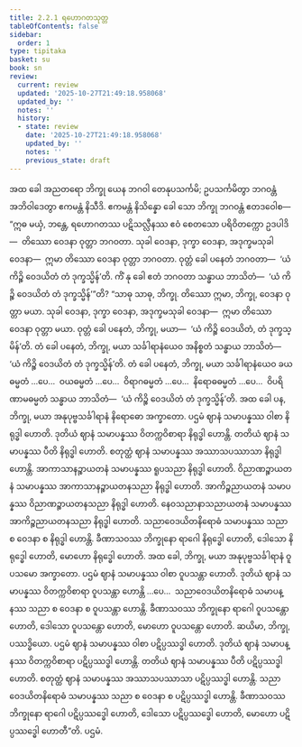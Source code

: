 ```yaml
---
title: 2.2.1 ရဟောဂတသုတ္တ
tableOfContents: false
sidebar:
  order: 1
type: tipitaka
basket: su
book: sn
review:
  current: review
  updated: '2025-10-27T21:49:18.958068'
  updated_by: ''
  notes: ''
  history:
  - state: review
    date: '2025-10-27T21:49:18.958068'
    updated_by: ''
    notes: ''
    previous_state: draft
---
```



<ReviewStatus review={frontmatter.review} showDetails={true} />

<HypothesisAnnotation frontmatter={frontmatter} />

<DynamicBreadcrumb />

<Division number="259" book="sn" e="ch" v="18" p="318">

<Paragraph number="1150" book="sn">
အထ ခေါ အညတရော ဘိက္ခု ယေန ဘဂဝါ တေနုပသင်္ကမိ; ဥပသင်္ကမိတွာ ဘဂဝန္တံ အဘိဝါဒေတွာ ဧကမန္တံ နိသီဒိ. ဧကမန္တံ နိသိန္နော ခေါ သော ဘိက္ခု ဘဂဝန္တံ ဧတဒဝေါစ—  “ဣဓ မယှံ, ဘန္တေ, ရဟောဂတဿ ပဋိသလ္လီနဿ ဧဝံ စေတသော ပရိဝိတက္ကော ဥဒပါဒိ—  တိဿော ဝေဒနာ ဝုတ္တာ ဘဂဝတာ. သုခါ ဝေဒနာ, ဒုက္ခာ ဝေဒနာ, အဒုက္ခမသုခါ ဝေဒနာ—  ဣမာ တိဿော ဝေဒနာ ဝုတ္တာ ဘဂဝတာ. ဝုတ္တံ ခေါ ပနေတံ ဘဂဝတာ—  ‘ယံ ကိဉ္စိ ဝေဒယိတံ တံ ဒုက္ခသ္မိန်’တိ. ကိံ နု ခေါ ဧတံ ဘဂဝတာ သန္ဓာယ ဘာသိတံ—  ‘ယံ ကိဉ္စိ ဝေဒယိတံ တံ ဒုက္ခသ္မိန်’”တိ?
</Paragraph>

<Paragraph number="1151" book="sn">
“သာဓု သာဓု, ဘိက္ခု. တိဿော ဣမာ, ဘိက္ခု, ဝေဒနာ ဝုတ္တာ မယာ. သုခါ ဝေဒနာ, ဒုက္ခာ ဝေဒနာ, အဒုက္ခမသုခါ ဝေဒနာ—  ဣမာ တိဿော ဝေဒနာ ဝုတ္တာ မယာ. ဝုတ္တံ ခေါ ပနေတံ, ဘိက္ခု, မယာ—  ‘ယံ ကိဉ္စိ ဝေဒယိတံ, တံ ဒုက္ခသ္မိန်’တိ. တံ ခေါ ပနေတံ, ဘိက္ခု, မယာ သင်္ခါရာနံယေဝ အနိစ္စတံ သန္ဓာယ ဘာသိတံ—  ‘ယံ ကိဉ္စိ ဝေဒယိတံ တံ ဒုက္ခသ္မိန်’တိ. တံ ခေါ ပနေတံ, ဘိက္ခု, မယာ သင်္ခါရာနံယေဝ ခယဓမ္မတံ …ပေ…  ဝယဓမ္မတံ …ပေ…  ဝိရာဂဓမ္မတံ …ပေ…  နိရောဓဓမ္မတံ …ပေ…  ဝိပရိဏာမဓမ္မတံ သန္ဓာယ ဘာသိတံ—  ‘ယံ ကိဉ္စိ ဝေဒယိတံ တံ ဒုက္ခသ္မိန်’တိ. အထ ခေါ ပန, ဘိက္ခု, မယာ အနုပုဗ္ဗသင်္ခါရာနံ နိရောဓော အက္ခာတော. ပဌမံ ဈာနံ သမာပန္နဿ ဝါစာ နိရုဒ္ဓါ ဟောတိ. ဒုတိယံ ဈာနံ သမာပန္နဿ ဝိတက္ကဝိစာရာ နိရုဒ္ဓါ ဟောန္တိ. တတိယံ ဈာနံ သမာပန္နဿ ပီတိ နိရုဒ္ဓါ ဟောတိ. စတုတ္ထံ ဈာနံ သမာပန္နဿ အဿာသပဿာသာ နိရုဒ္ဓါ ဟောန္တိ. အာကာသာနဉ္စာယတနံ သမာပန္နဿ ရူပသညာ နိရုဒ္ဓါ ဟောတိ. ဝိညာဏဉ္စာယတနံ သမာပန္နဿ အာကာသာနဉ္စာယတနသညာ နိရုဒ္ဓါ ဟောတိ. အာကိဉ္စညာယတနံ သမာပန္နဿ ဝိညာဏဉ္စာယတနသညာ နိရုဒ္ဓါ ဟောတိ. နေဝသညာနာသညာယတနံ သမာပန္နဿ အာကိဉ္စညာယတနသညာ နိရုဒ္ဓါ ဟောတိ. သညာဝေဒယိတနိရောဓံ သမာပန္နဿ သညာ စ ဝေဒနာ စ နိရုဒ္ဓါ ဟောန္တိ. ခီဏာသဝဿ ဘိက္ခုနော ရာဂေါ နိရုဒ္ဓေါ ဟောတိ, ဒေါသော နိရုဒ္ဓေါ ဟောတိ, မောဟော နိရုဒ္ဓေါ ဟောတိ. အထ ခေါ, ဘိက္ခု, မယာ အနုပုဗ္ဗသင်္ခါရာနံ ဝူပသမော အက္ခာတော. ပဌမံ ဈာနံ သမာပန္နဿ ဝါစာ ဝူပသန္တာ ဟောတိ. ဒုတိယံ ဈာနံ သမာပန္နဿ ဝိတက္ကဝိစာရာ ဝူပသန္တာ ဟောန္တိ …ပေ…  သညာဝေဒယိတနိရောဓံ သမာပန္နဿ သညာ စ ဝေဒနာ စ ဝူပသန္တာ ဟောန္တိ. ခီဏာသဝဿ ဘိက္ခုနော ရာဂေါ ဝူပသန္တော ဟောတိ, ဒေါသော ဝူပသန္တော ဟောတိ, မောဟော ဝူပသန္တော ဟောတိ. ဆယိမာ, ဘိက္ခု, ပဿဒ္ဓိယော. ပဌမံ ဈာနံ သမာပန္နဿ ဝါစာ ပဋိပ္ပဿဒ္ဓါ ဟောတိ. ဒုတိယံ ဈာနံ သမာပန္နဿ ဝိတက္ကဝိစာရာ ပဋိပ္ပဿဒ္ဓါ ဟောန္တိ. တတိယံ ဈာနံ သမာပန္နဿ ပီတိ ပဋိပ္ပဿဒ္ဓါ ဟောတိ. စတုတ္ထံ ဈာနံ သမာပန္နဿ အဿာသပဿာသာ ပဋိပ္ပဿဒ္ဓါ ဟောန္တိ. သညာဝေဒယိတနိရောဓံ သမာပန္နဿ သညာ စ ဝေဒနာ စ ပဋိပ္ပဿဒ္ဓါ ဟောန္တိ. ခီဏာသဝဿ ဘိက္ခုနော ရာဂေါ ပဋိပ္ပဿဒ္ဓေါ ဟောတိ, ဒေါသော ပဋိပ္ပဿဒ္ဓေါ ဟောတိ, မောဟော ပဋိပ္ပဿဒ္ဓေါ ဟောတီ”တိ.

</Paragraph>
</Division>

<Paragraph number="1152" type="center" book="sn">
ပဌမံ.
</Paragraph>